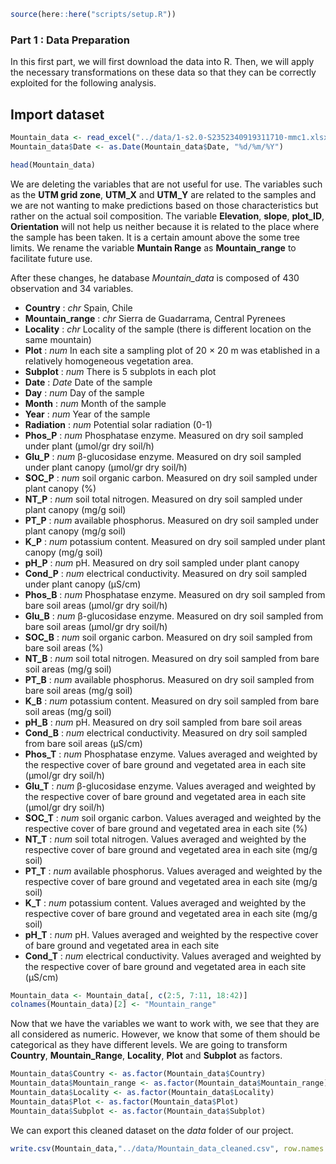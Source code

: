 ```r
source(here::here("scripts/setup.R"))
```

### Part 1 : Data Preparation

In this first part, we will first download the data into R. Then, we will apply the necessary transformations on these data so that they can be correctly exploited for the following analysis. 

## Import dataset 
```r
Mountain_data <- read_excel("../data/1-s2.0-S2352340919311710-mmc1.xlsx", sheet = "FieldDATA")
Mountain_data$Date <- as.Date(Mountain_data$Date, "%d/%m/%Y")

head(Mountain_data)
```

We are deleting the variables that are not useful for use. The variables such as the **UTM grid zone**, **UTM_X** and **UTM_Y** are related to the samples and we are not wanting to make predictions based on those characteristics but rather on the actual soil composition. 
The variable **Elevation**, **slope**, **plot_ID**, **Orientation** will not help us neither because it is related to the place where the sample has been taken. It is a certain amount above the some tree limits.
We rename the variable **Muntain Range** as **Mountain_range** to facilitate future use. 

After these changes, he database *Mountain_data* is composed of 430 observation and 34 variables.

- **Country** : *chr* Spain, Chile
- **Mountain_range** : *chr* Sierra de Guadarrama, Central Pyrenees
- **Locality** : *chr* Locality of the sample (there is different location on the same mountain)
- **Plot** : *num* In each site a sampling plot of 20 × 20 m was etablished in a relatively homogeneous vegetation area.
- **Subplot** : *num* There is 5 subplots in each plot 
- **Date** : *Date* Date of the sample
- **Day** : *num* Day of the sample
- **Month** : *num* Month of the sample
- **Year** : *num* Year of the sample
- **Radiation** : *num* Potential solar radiation (0-1)
- **Phos_P** : *num* Phosphatase enzyme.  Measured on dry soil sampled under plant (µmol/gr dry soil/h)
- **Glu_P** : *num* β-glucosidase enzyme.  Measured on dry soil sampled under plant canopy (µmol/gr dry soil/h)
- **SOC_P** : *num* soil organic carbon. Measured on dry soil sampled under plant canopy (%)
- **NT_P** : *num* soil total nitrogen. Measured on dry soil sampled under plant canopy (mg/g soil)
- **PT_P** : *num* available phosphorus. Measured on dry soil sampled under plant canopy (mg/g soil)
- **K_P** : *num* potassium content. Measured on dry soil sampled under plant canopy (mg/g soil)
- **pH_P** : *num* pH. Measured on dry soil sampled under plant canopy 
- **Cond_P** : *num* electrical conductivity. Measured on dry soil sampled under plant canopy (µS/cm)
- **Phos_B** : *num* Phosphatase enzyme.  Measured on dry soil sampled from bare soil areas (µmol/gr dry soil/h)
- **Glu_B** : *num* β-glucosidase enzyme.  Measured on dry soil sampled from bare soil areas (µmol/gr dry soil/h)
- **SOC_B** : *num* soil organic carbon. Measured on dry soil sampled from bare soil areas (%)
- **NT_B** : *num* soil total nitrogen. Measured on dry soil sampled from bare soil areas (mg/g soil)
- **PT_B** : *num* available phosphorus. Measured on dry soil sampled from bare soil areas (mg/g soil)
- **K_B** : *num* potassium content. Measured on dry soil sampled from bare soil areas (mg/g soil)
- **pH_B** : *num* pH. Measured on dry soil sampled from bare soil areas
- **Cond_B** : *num* electrical conductivity. Measured on dry soil sampled from bare soil areas (µS/cm)
- **Phos_T** : *num* Phosphatase enzyme. Values averaged and weighted by the respective cover of bare ground and vegetated area in each site (µmol/gr dry soil/h)
- **Glu_T** : *num* β-glucosidase enzyme.  Values averaged and weighted by the respective cover of bare ground and vegetated area in each site (µmol/gr dry soil/h)
- **SOC_T** : *num* soil organic carbon. Values averaged and weighted by the respective cover of bare ground and vegetated area in each site (%)
- **NT_T** : *num* soil total nitrogen. Values averaged and weighted by the respective cover of bare ground and vegetated area in each site (mg/g soil)
- **PT_T** : *num* available phosphorus. Values averaged and weighted by the respective cover of bare ground and vegetated area in each site (mg/g soil)
- **K_T** : *num* potassium content. Values averaged and weighted by the respective cover of bare ground and vegetated area in each site (mg/g soil)
- **pH_T** : *num* pH. Values averaged and weighted by the respective cover of bare ground and vegetated area in each site
- **Cond_T** : *num* electrical conductivity. Values averaged and weighted by the respective cover of bare ground and vegetated area in each site (µS/cm)


```r

Mountain_data <- Mountain_data[, c(2:5, 7:11, 18:42)]
colnames(Mountain_data)[2] <- "Mountain_range"
```

Now that we have the variables we want to work with, we see that they are all considered as numeric. However, we know that some of them should be categorical as they have different levels. We are going to transform **Country**, **Mountain_Range**, **Locality**, **Plot** and **Subplot** as factors. 

```r
Mountain_data$Country <- as.factor(Mountain_data$Country)
Mountain_data$Mountain_range <- as.factor(Mountain_data$Mountain_range)
Mountain_data$Locality <- as.factor(Mountain_data$Locality)
Mountain_data$Plot <- as.factor(Mountain_data$Plot)
Mountain_data$Subplot <- as.factor(Mountain_data$Subplot)
```

We can export this cleaned dataset on the _data_ folder of our project. 

```r
write.csv(Mountain_data,"../data/Mountain_data_cleaned.csv", row.names = FALSE)
```






